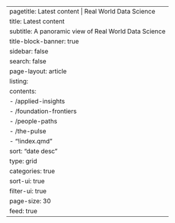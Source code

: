 ---
pagetitle: Latest content | Real World Data Science
title: Latest content
subtitle: A panoramic view of Real World Data Science 
title-block-banner: true
sidebar: false
search: false
page-layout: article  
listing:
  contents: 
  - /applied-insights
  - /foundation-frontiers
  - /people-paths
  - /the-pulse
  - "!index.qmd"
  sort: "date desc"
  type: grid
  categories: true
  sort-ui: true
  filter-ui: true
  page-size: 30
  feed: true
---